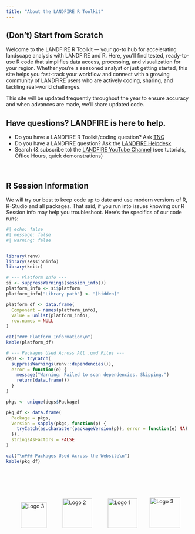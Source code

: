 ```yaml
---
title: "About the LANDFIRE R Toolkit"
---
```


## (Don't) Start from Scratch

Welcome to the LANDFIRE R Toolkit — your go-to hub for accelerating landscape analysis with LANDFIRE and R. Here, you'll find tested, ready-to-use R code that simplifies data access, processing, and visualization for your region. Whether you're a seasoned analyst or just getting started, this site helps you fast-track your workflow and connect with a growing community of LANDFIRE users who are actively coding, sharing, and tackling real-world challenges.

This site will be updated frequently throughout the year to ensure accuracy and when advances are made, we'll share updated code. 

## Have questions? LANDFIRE is here to help. 

- Do you have a LANDFIRE R Toolkit/coding question? Ask [TNC](mailto:landfire@tnc.org){target="blank"} 
- Do you have a LANDFIRE question? Ask the [LANDFIRE Helpdesk](mailto:helpdesk@landfire.gov){target="blank"} 
- Search (& subscribe to) the [LANDFIRE YouTube Channel](https://www.youtube.com/@LANDFIREvideo){target="blank} (see tutorials, Office Hours, quick demonstrations) 

<br>

## R Session Information

We will try our best to keep code up to date and use modern versions of R, R-Studio and all packages.  That said, if you run into issues knowing our R Session info may help you troubleshoot.  Here's the specifics of our code runs:

```r
#| echo: false
#| message: false
#| warning: false


library(renv)
library(sessioninfo)
library(knitr)

# --- Platform Info ---
si <- suppressWarnings(session_info())
platform_info <- si$platform
platform_info["Library path"] <- "[hidden]"

platform_df <- data.frame(
  Component = names(platform_info),
  Value = unlist(platform_info),
  row.names = NULL
)

cat("### Platform Information\n")
kable(platform_df)

# --- Packages Used Across All .qmd Files ---
deps <- tryCatch(
  suppressWarnings(renv::dependencies()),
  error = function(e) {
    message("Warning: Failed to scan dependencies. Skipping.")
    return(data.frame())
  }
)

pkgs <- unique(deps$Package)

pkg_df <- data.frame(
  Package = pkgs,
  Version = sapply(pkgs, function(p) {
    tryCatch(as.character(packageVersion(p)), error = function(e) NA)
  }),
  stringsAsFactors = FALSE
)

cat("\n### Packages Used Across the Website\n")
kable(pkg_df)

```




<br>
</br>

::: {.logo-row style="display: flex; justify-content: space-around; align-items: center; margin-top: 2em;"}

<img src="assets/usda.png" alt="Logo 3" style="height: 70px; margin: 0 20px;"/>
<img src="assets/usfs.png" alt="Logo 2" style="height: 80px; margin: 0 20px;" />
<img src="assets/doi.png" alt="Logo 1" style="height: 80px; margin: 0 20px;" />
<img src="assets/LANDFIRE.png" alt="Logo 3" style="height: 83px; margin: 0 10px;"/>
:::